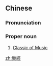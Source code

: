 {{also|乐经}}
==Chinese==
{{zh-forms|s=乐经}}

===Pronunciation===
{{zh-pron
|m=Yuèjīng
|c=ngok6 ging1
|cat=propn
}}

===Proper noun===
{{zh-proper noun}}

# [[w:Classic of Music|Classic of Music]] {{gloss|Confucian classic text lost by the time of the Han dynasty}}

{{zh-cat|Books}}

[[zh:樂經]]
